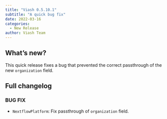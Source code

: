 ```yaml
---
title: "Viash 0.5.10.1"
subtitle: "A quick bug fix"
date: 2022-03-16
categories:
  - New Release
author: Viash Team
---
```


## What's new?

This quick release fixes a bug that prevented the correct passthrough of the new `organization` field.

## Full changelog

### BUG FIX

* `NextflowPlatform`: Fix passthrough of `organization` field.

